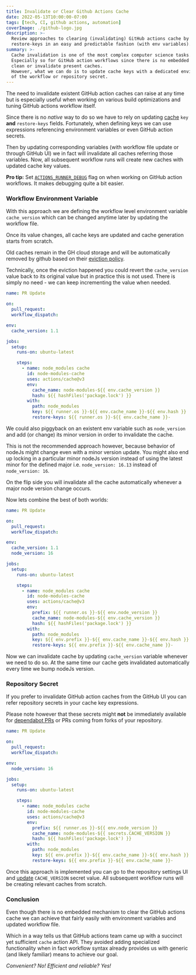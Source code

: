 ```yaml
---
title: Invalidate or Clear Github Actions Cache
date: 2022-05-13T10:00:00-07:00
tags: [tech, CI, github actions, automation]
coverImage: ./github-logo.jpg
description: >-
  Review approaches to clearing (invalidating) GitHub actions cache by updating key and
  restore-keys in an easy and predictable fashion (with env variables).
summary: >-
  Cache invalidation is one of the most complex computer science tasks.
  Especially so for GitHub action workflows since there is no embedded mechanism to
  clean or invalidate present caches.
  However, what we can do is to update cache keys with a dedicated environment variable
  of the workflow or repository secret.
---
```


The need to invalidate existent GitHub action caches can raise at any time but
is especially useful when working on various build optimizations and tuning
GitHub actions workflow itself.

Since there is no _native_ way to do so we have to rely on updating
[cache](https://github.com/actions/cache#readme) `key` **and** `restore-keys` fields.
Fortunately, when defining keys we can use expressions referencing environment variables or
even GitHub action secrets.

Then by updating corresponding variables (with workflow file update or through GitHub UI) we
in fact will invalidate all caches referring those variables.
Now, all subsequent workflow runs will create new caches with updated cache key values.

<Note>

  **Pro tip:** Set
  [`ACTIONS_RUNNER_DEBUG`](https://docs.github.com/en/actions/monitoring-and-troubleshooting-workflows/enabling-debug-logging)
  flag on when working on GitHub action workflows.
  It makes debugging quite a bit easier.

</Note>

### Workflow Environment Variable
With this approach we are defining the workflow level environment variable `cache_version`
which can be changed anytime later by updating the workflow file.

Once its value changes, all cache keys are updated and cache generation starts from scratch.

Old caches remain in the GH cloud storage and will be automatically removed by github based on
their [eviction policy](https://docs.github.com/en/actions/using-workflows/caching-dependencies-to-speed-up-workflows#usage-limits-and-eviction-policy).

<Note>

Technically, once the eviction happened you could revert the `cache_version` value back to its
original value but in practice this is not used. There is simply no need - we can keep incrementing
the value when needed.

</Note>

```yaml
name: PR Update

on:
  pull_request:
  workflow_dispatch:

env:
  cache_version: 1.1

jobs:
  setup:
    runs-on: ubuntu-latest

    steps:
      - name: node_modules cache
        id: node-modules-cache
        uses: actions/cache@v3
        env:
          cache_name: node-modules-${{ env.cache_version }}
          hash: ${{ hashFiles('package.lock') }}
        with:
          path: node_modules
          key: ${{ runner.os }}-${{ env.cache_name }}-${{ env.hash }}
          restore-keys: ${{ runner.os }}-${{ env.cache_name }}-
```

We could also piggyback on an existent env variable such as `node_version` and add (or change)
its minor version in order to invalidate the cache.

This is not the recommended approach however, because behavior of nodeJs might change even
with a minor version update.
You might also end up locking in a particular minor nodeJs version instead of using the
latest minor for the defined major i.e. `node_version: 16.13` instead of `node_version: 16`.

On the flip side you will invalidate all the cache automatically whenever a major node
version change occurs.

Now lets combine the best of both worlds:

```yaml
name: PR Update

on:
  pull_request:
  workflow_dispatch:

env:
  cache_version: 1.1
  node_version: 16

jobs:
  setup:
    runs-on: ubuntu-latest

    steps:
      - name: node_modules cache
        id: node-modules-cache
        uses: actions/cache@v3
        env:
          prefix: ${{ runner.os }}-${{ env.node_version }}
          cache_name: node-modules-${{ env.cache_version }}
          hash: ${{ hashFiles('package.lock') }}
        with:
          path: node_modules
          key: ${{ env.prefix }}-${{ env.cache_name }}-${{ env.hash }}
          restore-keys: ${{ env.prefix }}-${{ env.cache_name }}-
```

Now we can invalidate cache by updating `cache_version` variable whenever we need to do so.
At the same time our cache gets invalidated automatically every time we bump nodeJs version.

### Repository Secret
If you prefer to invalidate GitHub action caches from the GitHub UI you can refer repository
secrets in your cache key expressions.

Please note however that these secrets might **not** be immediately available for
[dependabot PRs](http://localhost:8000/posts/2021/dependabot-pull-request-github-actions/)
or PRs coming from forks of your repository.

```yaml
name: PR Update

on:
  pull_request:
  workflow_dispatch:

env:
  node_version: 16

jobs:
  setup:
    runs-on: ubuntu-latest

    steps:
      - name: node_modules cache
        id: node-modules-cache
        uses: actions/cache@v3
        env:
          prefix: ${{ runner.os }}-${{ env.node_version }}
          cache_name: node-modules-${{ secrets.CACHE_VERSION }}
          hash: ${{ hashFiles('package.lock') }}
        with:
          path: node_modules
          key: ${{ env.prefix }}-${{ env.cache_name }}-${{ env.hash }}
          restore-keys: ${{ env.prefix }}-${{ env.cache_name }}-
```

Once this approach is implemented you can go to the repository settings UI and
[update](https://docs.github.com/en/actions/security-guides/encrypted-secrets#creating-encrypted-secrets-for-a-repository)
`CACHE_VERSION` secret value.
All subsequent workflow runs will be creating relevant caches from scratch.

### Conclusion
Even though there is no embedded mechanism to clear the GitHub actions cache we can achieve
that fairly easily with environment variables and updated workflow file.

Which in a way tells us that GitHub actions team came up with a succinct yet sufficient `cache`
action API.
They avoided adding specialized functionality when in fact workflow syntax already provides
us with generic (and likely familiar) means to achieve our goal.

_Convenient? No! Efficient and reliable? Yes!_
